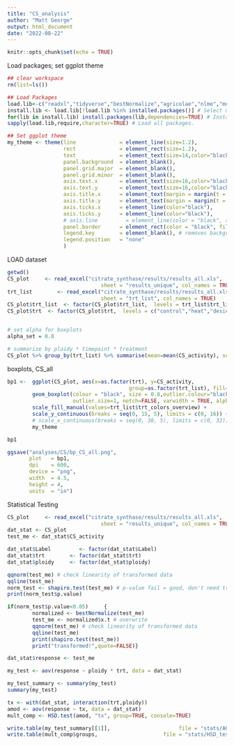 ```yaml
---
title: "CS_analysis"
author: "Matt George"
output: html_document
date: "2022-08-22"
---
```


```r
knitr::opts_chunk$set(echo = TRUE)
```

Load packages; set ggplot theme
```r
## clear workspace
rm(list=ls())

## Load Packages
load.lib<-c("readxl","tidyverse","bestNormalize","agricolae","nlme","multcomp","rstatix") # List of required packages
install.lib <- load.lib[!load.lib %in% installed.packages()] # Select missing packages
for(lib in install.lib) install.packages(lib,dependencies=TRUE) # Install missing packages + dependencies
sapply(load.lib,require,character=TRUE) # Load all packages.

## Set ggplot theme
my_theme <- theme(line              = element_line(size=1.2),
                  rect              = element_rect(size=1.2),
                  text              = element_text(size=14,color="black"),
                  panel.background  = element_blank(),
                  panel.grid.major  = element_blank(), 
                  panel.grid.minor  = element_blank(),
                  axis.text.x       = element_text(size=16,color="black"), #,angle=90),
                  axis.text.y       = element_text(size=16,color="black"),
                  axis.title.x      = element_text(margin = margin(t = 10, r = 0, b = 0, l = 0)),
                  axis.title.y      = element_text(margin = margin(t = 0, r = 10, b = 0, l = 0)),
                  axis.ticks.x      = element_line(color="black"),
                  axis.ticks.y      = element_line(color="black"),
                  # axis.line         = element_line(color = "black", size = 0.1),
                  panel.border      = element_rect(color = "black", fill=NA, size=1.2),
                  legend.key        = element_blank(), # removes background of legend bullets
                  legend.position   = "none"
                  ) 
```


LOAD dataset
```r
getwd()
CS_plot     <- read_excel("citrate_synthase/results/results_all.xls",
                              sheet = "results_unique", col_names = TRUE)
trt_list        <- read_excel("citrate_synthase/results/results_all.xls", 
                              sheet = "trt_list", col_names = TRUE)
CS_plot$trt_list  <- factor(CS_plot$trt_list,  levels = trt_list$trt_list         , ordered=TRUE)
CS_plot$trt  <- factor(CS_plot$trt,  levels = c("control","heat","desiccation")         , ordered=TRUE)


# set alpha for boxplots
alpha_set = 0.8

# summarize by ploidy * timepoint * treatment
CS_plot %>% group_by(trt_list) %>% summarise(mean=mean(CS_activity), sd=sd(CS_activity), count=n())

```

boxplots, CS_all
```r

bp1 <-  ggplot(CS_plot, aes(x=as.factor(trt), y=CS_activity, 
                                       group=as.factor(trt_list), fill=trt_list)) +
        geom_boxplot(colour = "black", size = 0.8,outlier.colour="black", outlier.shape = 16,
                     outlier.size=1, notch=FALSE, varwidth = TRUE, alpha = alpha_set) +
        scale_fill_manual(values=trt_list$trt_colors_overview) +
        scale_y_continuous(breaks = seq(0, 15, 5), limits = c(0, 16)) +
        # scale_x_continuous(breaks = seq(0, 30, 5), limits = c(0, 32)) + 
        my_theme

bp1

ggsave("analyses/CS/bp_CS_all.png",
       plot   = bp1,
       dpi    = 600,
       device = "png",
       width  = 4.5,
       height = 4,
       units  = "in")

```


Statistical Testing
```R
CS_plot     <- read_excel("citrate_synthase/results/results_all.xls",
                              sheet = "results_unique", col_names = TRUE)
dat_stat <- CS_plot
test_me <- dat_stat$CS_activity

dat_stat$Label         <- factor(dat_stat$Label)
dat_stat$trt        <- factor(dat_stat$trt)
dat_stat$ploidy     <- factor(dat_stat$ploidy)

qqnorm(test_me) # check linearity of transformed data
qqline(test_me)
norm_test <- shapiro.test(test_me) # p-value fail = good, don't need transformation
print(norm_test$p.value)

if(norm_test$p.value<0.05)     {
        normalized <- bestNormalize(test_me)
        test_me <- normalized$x.t # overwrite
        qqnorm(test_me) # check linearity of transformed data
        qqline(test_me)
        print(shapiro.test(test_me))
        print("transformed!",quote=FALSE)}

dat_stat$response <- test_me 

my_test <- aov(response ~ ploidy * trt, data = dat_stat)

my_test_summary <- summary(my_test)
summary(my_test)

tx <- with(dat_stat, interaction(trt,ploidy))
amod <- aov(response ~ tx, data = dat_stat)
mult_comp <- HSD.test(amod, "tx", group=TRUE, console=TRUE)

write.table(my_test_summary[[1]],                      file = "stats/AOV_CS.csv",      row.names = TRUE)
write.table(mult_comp$groups,                     file = "stats/HSD_test_CS.csv", row.names = TRUE)


```






